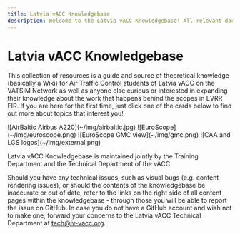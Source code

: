 ```yaml
---
title: Latvia vACC Knowledgebase
description: Welcome to the Latvia vACC Knowledgebase! All relevant documentation, SOPs and training material is available here!
---
```



# Latvia vACC Knowledgebase

This collection of resources is a guide and source of theoretical knowledge (basically a Wiki) for Air Traffic Control students of Latvia vACC on the VATSIM Network as well as anyone else curious or interested in expanding their knowledge about the work that happens behind the scopes in EVRR FIR. If you are here for the first time, just click one of the cards below to find out more about topics that interest you!

<Cards num={2}>
  <Card title="Basics" icon="" href="/basics" image arrow>
    ![AirBaltic Airbus A220](~/img/airbaltic.jpg)
  </Card>
  <Card title="Software Guides" icon="" href="/software" image arrow>
    ![EuroScope](~/img/euroscope.png)
  </Card>
</Cards>

<Cards num={2}>
  <Card title="SOPs" icon="" href="/sop" image arrow>
    ![EuroScope GMC view](~/img/gmc.png)
  </Card>
  <Card title="External Resources" icon="" href="/external" image arrow>
    ![CAA and LGS logos](~/img/external.png)
  </Card>
</Cards>

Latvia vACC Knowledgebase is maintained jointly by the Training Department and the Technical Department of the vACC.

Should you have any technical issues, such as visual bugs (e.g. content rendering issues), or should the contents of the knowledgebase be inaccurate or out of date, refer to the links on the right side of all content pages within the knowledgebase - through those you will be able to report the issue on GitHub. In case you do not have a GitHub account and wish not to make one, forward your concerns to the Latvia vACC Technical Department at tech@lv-vacc.org.
